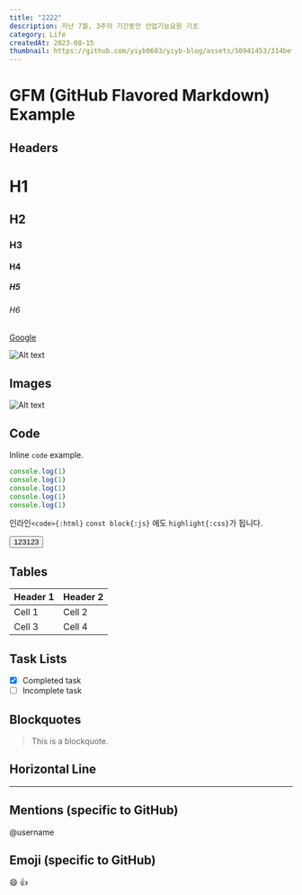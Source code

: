 ```yaml
---
title: "2222"
description: 지난 7월, 3주의 기간동안 산업기능요원 기초
category: Life
createdAt: 2023-08-15
thumbnail: https://github.com/yiyb0603/yiyb-blog/assets/50941453/314bef4f-81a9-4be0-b563-1b59788fff53
---
```


# GFM (GitHub Flavored Markdown) Example


## Headers

# H1
## H2
### H3
#### H4
##### H5
###### H6

[Google](https://www.google.com)

<Image src="/assets/images/logo.png" alt="Alt text"/>

## Images

![Alt text](https://via.placeholder.com/150)

## Code

Inline `code` example.

```javascript {2-4} showLineNumbers{3} /console/ title="제목이 있는 코드 블록 결과"
console.log(1)
console.log(1)
console.log(1)
console.log(1)
console.log(1)
```

인라인`<code>{:html}` `const block{:js}` 에도 `highlight{:css}`가 됩니다.

<button>123123</button>


## Tables

| Header 1 | Header 2 |
|----------|----------|
| Cell 1   | Cell 2   |
| Cell 3   | Cell 4   |

## Task Lists

- [x] Completed task
- [ ] Incomplete task

## Blockquotes

> This is a blockquote.

## Horizontal Line

---

## Mentions (specific to GitHub)

@username

## Emoji (specific to GitHub)

:smile: :+1:

